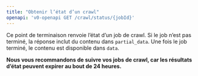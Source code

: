 ```yaml
---
title: "Obtenir l’état d’un crawl"
openapi: 'v0-openapi GET /crawl/status/{jobId}'
---
```


Ce point de terminaison renvoie l’état d’un job de crawl. Si le job n’est pas terminé, la réponse inclut du contenu dans `partial_data`. Une fois le job terminé, le contenu est disponible dans `data`.

**Nous vous recommandons de suivre vos jobs de crawl, car les résultats d’état peuvent expirer au bout de 24 heures.**